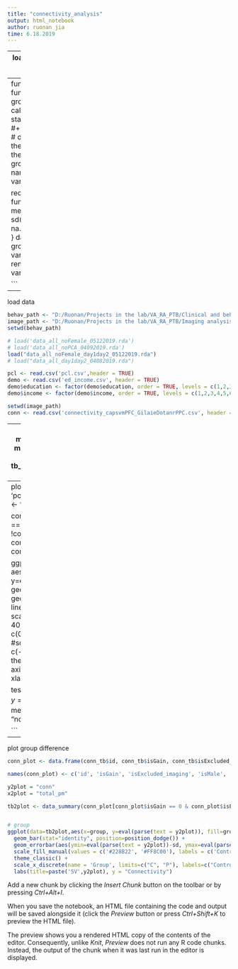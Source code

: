 ```yaml
---
title: "connectivity_analysis"
output: html_notebook
author: ruonan jia
time: 6.18.2019
---
```




---
load packages
```r
library(ggplot2)
library(ez)
library(psych)
library(lme4)
```

---
functions
```r
data_summary <- function(data, varname, groupnames){
  # Function to calculate the mean and the standard error
  # for each group
  #+++++++++++++++++++++++++
  # data : a data frame
  # varname : the name of a column containing the variable
  #to be summariezed
  # groupnames : vector of column names to be used as
  # grouping variables
  
  require(plyr)
  summary_func <- function(x, col){
    c(mean = mean(x[[col]], na.rm=TRUE),
      sd = sd(x[[col]], na.rm=TRUE)/sqrt(length(x[[col]])))
  }
  data_sum<-ddply(data, groupnames, .fun=summary_func,
                  varname)
  data_sum <- rename(data_sum, c("mean" = varname))
  return(data_sum)
}

```

---
load data
```r
behav_path <- "D:/Ruonan/Projects in the lab/VA_RA_PTB/Clinical and behavioral"
image_path <- "D:/Ruonan/Projects in the lab/VA_RA_PTB/Imaging analysis/Imaging_anallysis_082018"
setwd(behav_path)

# load('data_all_noFemale_05122019.rda')
# load('data_all_noPCA_04092019.rda')
load("data_all_noFemale_day1day2_05122019.rda")
# load("data_all_day1day2_04082019.rda")

pcl <- read.csv('pcl.csv',header = TRUE)
demo <- read.csv('ed_income.csv', header = TRUE)
demo$education <- factor(demo$education, order = TRUE, levels = c(1,2,3,4,5,6))
demo$income <- factor(demo$income, order = TRUE, levels = c(1,2,3,4,5,6,7,8,9,10))

setwd(image_path)
conn <- read.csv('connectivity_capsvmPFC_GilaieDotanrPPC.csv', header = TRUE)

```


---
merge data
```r
tball_pcl <-  merge(tball, pcl, by = 'id')
tb_all <- merge(tball_pcl, demo, by = 'id')
tb = tb_all[tb_all$isExcluded_imaging==0 & tball$isMale==1,]

conn_tb <- merge(conn, tb, by = 'id')
```

---
plot correlation
```r
#x2plot = 'pcl5_total'
x2plot = 'total_pm'
y2plot <- 'conn'

conn_plot <- conn_tb[conn_tb$isDay1 == 1 & conn_tb$isGain == 1 & !conn_tb$group == 'R' & conn_tb$isMal==1 & conn_tb$isExcluded_imaging == 0, ]


ggplot(conn_plot, aes(x=eval(parse(text = x2plot)), y=eval(parse(text = y2plot)))) + 
  geom_point(size=5) +
  geom_smooth(method=lm, se=TRUE, linetype="dashed", color = "black") + 
  scale_x_continuous(breaks = c(0, 20, 40, 60, 80, 100, 120), limits = c(0,120)) +
  #scale_y_continuous(limits = c(-0.6,0.4)) +
  theme_classic() +
  theme(text = element_text(size=20),
        axis.line = element_line(size = 1.5)) +
  xlab(x2plot) + ylab(y2plot)

test <- corr.test(x=conn_plot$total_pm,
          y=conn_plot$conn,
          use = "pairwise",
          method = "spearman",
          adjust = "none",
          alpha=.05
)
test

```


---
plot group difference
```r
conn_plot <- data.frame(conn_tb$id, conn_tb$isGain, conn_tb$isExcluded_imaging, conn_tb$isMale, conn_tb$group, conn_tb$conn)

names(conn_plot) <- c('id', 'isGain', 'isExcluded_imaging', 'isMale', 'group', 'conn')

y2plot = "conn"
x2plot = "total_pm"

tb2plot <- data_summary(conn_plot[conn_plot$isGain == 0 & conn_plot$isExcluded_imaging == 0 & conn_plot$isMale == 1 & !conn_plot$group == 'R',],varname= y2plot,groupnames=c("group"))


# group 
ggplot(data=tb2plot,aes(x=group, y=eval(parse(text = y2plot)), fill=group)) + 
  geom_bar(stat="identity", position=position_dodge()) +
  geom_errorbar(aes(ymin=eval(parse(text = y2plot))-sd, ymax=eval(parse(text = y2plot))+sd), width=0.2, position=position_dodge(0.9)) +
  scale_fill_manual(values = c('#228B22', '#FF8C00'), labels = c('Control', 'PTSD')) +
  theme_classic() +
  scale_x_discrete(name = 'Group', limits=c("C", "P"), labels=c("Control","PTSD")) +
  labs(title=paste('SV',y2plot), y = "Connectivity")
```



Add a new chunk by clicking the *Insert Chunk* button on the toolbar or by pressing *Ctrl+Alt+I*.

When you save the notebook, an HTML file containing the code and output will be saved alongside it (click the *Preview* button or press *Ctrl+Shift+K* to preview the HTML file).

The preview shows you a rendered HTML copy of the contents of the editor. Consequently, unlike *Knit*, *Preview* does not run any R code chunks. Instead, the output of the chunk when it was last run in the editor is displayed.
